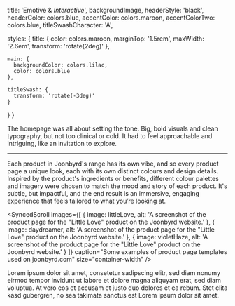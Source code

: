 



  title: 'Emotive & _Interactive_',
  backgroundImage,
  headerStyle: 'black',
  headerColor: colors.blue,
  accentColor: colors.maroon,
  accentColorTwo: colors.blue,
  titleSwashCharacter: 'A',

  styles: {
    title: {
      color: colors.maroon,
      marginTop: '1.5rem',
      maxWidth: '2.6em',
      transform: 'rotate(2deg)'
    },

    main: {
      backgroundColor: colors.lilac,
      color: colors.blue
    },

    titleSwash: {
      transform: 'rotate(-3deg)'
    }
  }
}

The homepage was all about setting the tone. Big, bold visuals and clean typography, but not too clinical or cold. It had to feel approachable and intriguing, like an invitation to explore.

<ContentImage
  src={webOne}
  alt="A screenshot of the homepage the Joonbyrd website"
  caption="The joonbyrd.com homepage"
/>

---

Each product in Joonbyrd's range has its own vibe, and so every product page a unique look, each with its own distinct colours and design details. Inspired by the product's ingredients or benefits, different colour palettes and imagery were chosen to match the mood and story of each product. It's subtle, but impactful, and the end result is an immersive, engaging experience that feels tailored to what you’re looking at.

<SyncedScroll
  images={[
    {
      image: littleLove,
      alt: 'A screenshot of the product page for the "Little Love" product on the Joonbyrd website.'
    },
    {
      image: daydreamer,
      alt: 'A screenshot of the product page for the "Little Love" product on the Joonbyrd website.'
    },
    {
      image: violetHaze,
      alt: 'A screenshot of the product page for the "Little Love" product on the Joonbyrd website.'
    }
  ]}
  caption="Some examples of product page templates used on joonbyrd.com"
  size="container-width"
/>

Lorem ipsum dolor sit amet, consetetur sadipscing elitr, sed diam nonumy eirmod     tempor invidunt ut labore et dolore magna aliquyam erat, sed diam voluptua. At     vero eos et accusam et justo duo dolores et ea rebum. Stet clita kasd gubergren,     no sea takimata sanctus est Lorem ipsum dolor sit amet.
